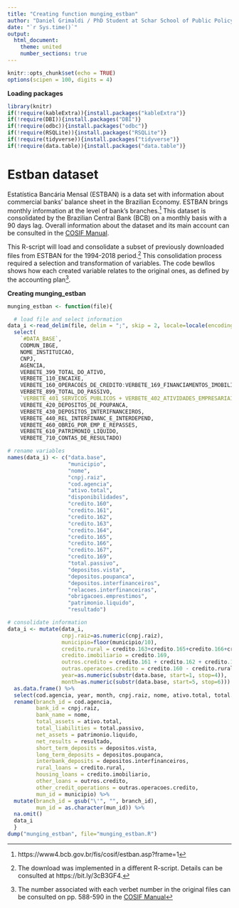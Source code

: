 ```yaml
---
title: "Creating function munging_estban"
author: "Daniel Grimaldi / PhD Student at Schar School of Public Policy / dgrimald@gmu.edu"
date: "`r Sys.time()`"
output:
  html_document:
    theme: united
    number_sections: true
---
```


```r
knitr::opts_chunk$set(echo = TRUE)
options(scipen = 100, digits = 4)
```

**Loading packages**
```r
library(knitr)
if(!require(kableExtra)){install.packages("kableExtra")}
if(!require(DBI)){install.packages("DBI")}
if(!require(odbc)){install.packages("odbc")}
if(!require(RSQLite)){install.packages("RSQLite")}
if(!require(tidyverse)){install.packages("tidyverse")}
if(!require(data.table)){install.packages("data.table")}
```

# Estban dataset

Estatística Bancária Mensal (ESTBAN) is a data set with information about commercial banks' balance sheet in the Brazilian Economy. ESTBAN brings monthly information at the level of bank's branches.^[https://www4.bcb.gov.br/fis/cosif/estban.asp?frame=1] This dataset is consolidated by the Brazilian Central Bank (BCB) on a monthly basis with a 90 days lag. Overall information about the dataset and its main account can be consulted in the [COSIF Manual](https://www3.bcb.gov.br/aplica/cosif/completo). 

This R-script will load and consolidate a subset of previously downloaded files from ESTBAN for the 1994-2018 period.^[The download was implemented in a different R-script. Details can be consulted at https://bit.ly/3cB3GF4.] This consolidation process required a selection and transformation of variables. The code bewllos shows how each created variable relates to the original ones, as defined by the accounting plan^[The number associated with each verbet number in the original files can be consulted on pp. 588-590 in the [COSIF Manual](https://www3.bcb.gov.br/aplica/cosif/completo)].

**Creating munging_estban**
```r
munging_estban <- function(file){

  # load file and select information
data_i <-read_delim(file, delim = ";", skip = 2, locale=locale(encoding = "ISO-8859-1")) %>%
  select(
    `#DATA_BASE`,
    CODMUN_IBGE,
    NOME_INSTITUICAO,
    CNPJ,
    AGENCIA,
    VERBETE_399_TOTAL_DO_ATIVO,
    VERBETE_110_ENCAIXE,
    VERBETE_160_OPERACOES_DE_CREDITO:VERBETE_169_FINANCIAMENTOS_IMOBILIARIOS,
    VERBETE_899_TOTAL_DO_PASSIVO,
    `VERBETE_401_SERVICOS_PUBLICOS + VERBETE_402_ATIVIDADES_EMPRESARIAIS + VERBETE_403_ESPECIAIS_DO_TESOURO_NACIONAL + VERBETE_404_SALDOS_CREDORES_EM_CONTAS_DE_EMPRESTIMOS_E_FINAN + VERBETE_411_DE_PESSOAS_FISICAS + VERBETE_412_DE_PESSOAS_JURIDICAS + VERBETE_413_DE_INSTITUICOES_FINANCEIRAS + VERBETE_414_JUDICIAIS + VERBETE_415_OBRIGATORIOS + VERBETE_416_PARA_INVESTIMENTOS + VERBETE_417_VINCULADOS + VERBETE_418_DEMAIS_DEPOSITOS + VERBETE_419_SLD_CRED_CTAS_EMPR_FINANC_OUTR`,
    VERBETE_420_DEPOSITOS_DE_POUPANCA,
    VERBETE_430_DEPOSITOS_INTERIFNANCEIROS,
    VERBETE_440_REL_INTERFINANC_E_INTERDEPEND,
    VERBETE_460_OBRIG_POR_EMP_E_REPASSES,
    VERBETE_610_PATRIMONIO_LIQUIDO,
    VERBETE_710_CONTAS_DE_RESULTADO)

# rename variables
names(data_i) <- c("data.base",
                   "municipio",
                   "nome",
                   "cnpj.raiz",
                   "cod.agencia",
                   "ativo.total",
                   "disponibilidades",
                   "credito.160",
                   "credito.161",
                   "credito.162",
                   "credito.163",
                   "credito.164",
                   "credito.165",
                   "credito.166",
                   "credito.167",
                   "credito.169",
                   "total.passivo",
                   "depositos.vista",
                   "depositos.poupanca",
                   "depositos.interfinanceiros",
                   "relacoes.interfinanceiras",
                   "obrigacoes.emprestimos",
                   "patrimonio.liquido",
                   "resultado")

# consolidate information
data_i <- mutate(data_i,
                 cnpj.raiz=as.numeric(cnpj.raiz),
                 municipio=floor(municipio/10),
                 credito.rural = credito.163+credito.165+credito.166+credito.167,
                 credito.imobiliario = credito.169,
                 outros.credito = credito.161 + credito.162 + credito.164,
                 outras.operacoes.credito = credito.160 - credito.rural - credito.imobiliario - outros.credito,
                 year=as.numeric(substr(data.base, start=1, stop=4)),
                 month=as.numeric(substr(data.base, start=5, stop=6))) %>% 
  as.data.frame() %>% 
  select(cod.agencia, year, month, cnpj.raiz, nome, ativo.total, total.passivo, patrimonio.liquido, resultado, depositos.vista, depositos.poupanca, depositos.interfinanceiros, credito.rural, credito.imobiliario, outros.credito, outras.operacoes.credito, municipio) %>%
  rename(branch_id = cod.agencia, 
         bank_id = cnpj.raiz,
         bank_name = nome,
         total_assets = ativo.total,
         total_liabilities = total.passivo,
         net_assets = patrimonio.liquido,
         net_results = resultado,
         short_term_deposits = depositos.vista,
         long_term_deposits = depositos.poupanca,
         interbank_deposits = depositos.interfinanceiros,
         rural_loans = credito.rural,
         housing_loans = credito.imobiliario,
         other_loans = outros.credito,
         other_credit_operations = outras.operacoes.credito,
         mun_id = municipio) %>% 
  mutate(branch_id = gsub("\'", "", branch_id),
         mun_id = as.character(mun_id)) %>% 
  na.omit()
  data_i
  }
dump("munging_estban", file="munging_estban.R")
```

